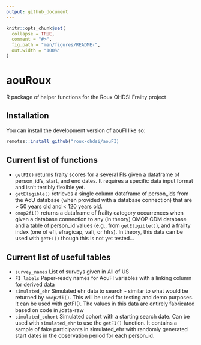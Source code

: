 ```yaml
---
output: github_document
---
```


<!-- README.md is generated from README.Rmd. Please edit that file -->

```r
knitr::opts_chunk$set(
  collapse = TRUE,
  comment = "#>",
  fig.path = "man/figures/README-",
  out.width = "100%"
)
```

# aouRoux

<!-- badges: start -->
<!-- badges: end -->

R package of helper functions for the Roux OHDSI Frailty project

## Installation

You can install the development version of aouFI like so:

``` r
remotes::install_github("roux-ohdsi/aouFI)
```

## Current list of functions

- `getFI()` returns fralty scores for a several FIs given a dataframe of person_id's, start, and end dates. It requires a specific data input format and isn't terribly flexible yet.
- `getEligible()` retrieves a single column dataframe of person_ids from the AoU database (when provided with a database connection) that are > 50 years old and < 120 years old. 
- `omop2fi()` returns a dataframe of frailty category occurrences when given a database connection to any (in theory) OMOP CDM database and a table of person_id values (e.g., from `getEligible()`), and a frailty index (one of efi, efragicap, vafi, or hfrs). In theory, this data can be used with `getFI()` though this is not yet tested...


## Current list of useful tables
- `survey_names` List of surveys given in All of US
- `FI_labels` Paper-ready names for AouFI variables with a linking column for derived data
- `simulated_ehr` Simulated ehr data to search - similar to what would be returned by `omop2fi()`. This will be used for 
testing and demo purposes. It can be used with getFI(). The values in this data are entirely fabricated based on code in /data-raw
- `simulated_cohort` Simulated cohort with a starting search date. Can be used with `simulated_ehr` to use the `getFI()` function. It 
contains a sample of fake participants in simulated_ehr with randomly generated start dates in the observation period for each person_id.
